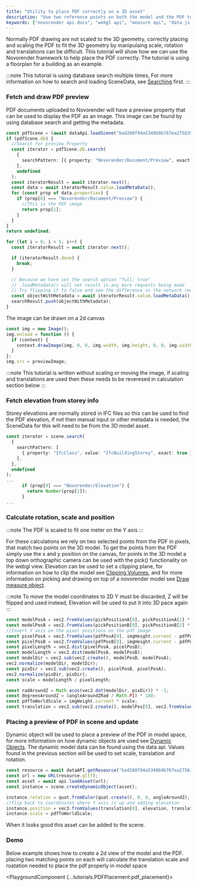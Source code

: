 ```yaml
---
title: "Utility to place PDF correctly on a 3D asset"
description: "Use two reference points on both the model and the PDF to place and scale the PDF in 3D space"
keywords: ["novorender api docs", "webgl api", "measure api", "data js api", "placing pdf"]
---
```



Normally PDF drawing are not scaled to the 3D geometry, correctly placing and scaling the PDF to fit the 3D geometry
by manipulaing scale, rotation and translations can be difficult. This tutorial will show how we can use the Novorender framework
to help place the PDF correctly. The tutorial is using a floorplan for a building as an example.

:::note
This tutorial is using database search multiple times, For more information on how to search and loading SceneData, see [Searching](./searching) first.
:::

### Fetch and draw PDF preview

PDF documents uploaded to Novorender will have a preview property that can be used to display the PDF as an image.
This image can be found by using database search and getting the metadata.

```typescript
const pdfScene = (await dataApi.loadScene("bad260f94a5340b9b767ea2756392be4")) as SceneData;
if (pdfScene.db) {
  //Search for preview Property
  const iterator = pdfScene.db.search(
    {
      searchPattern: [{ property: "Novorender/Document/Preview", exact: true }],
    },
    undefined
  );
  const iteratorResult = await iterator.next();
  const data = await iteratorResult.value.loadMetaData();
  for (const prop of data.properties) {
    if (prop[0] === "Novorender/Document/Preview") {
      //This is the PDF image
      return prop[1];
    }
  }
}
return undefined;

for (let i = 0; i < 5; i++) {
  const iteratorResult = await iterator.next();

  if (iteratorResult.done) {
    break;
  }

  // Because we have set the search option "full: true"
  // .loadMetadata() will not result in any more requests being made
  // Try flipping it to false and see the difference in the network request log
  const objectWithMetadata = await iteratorResult.value.loadMetaData();
  searchResult.push(objectWithMetadata);
}
```

The image can be drawn on a 2d canvas

```typescript
const img = new Image();
img.onload = function () {
  if (context) {
    context.drawImage(img, 0, 0, img.width, img.height, 0, 0, img.width, img.height);
  }
};
img.src = previewImage;
```

:::note
This tutorial is written without scaling or moving the image, if scaling and translations are used then these needs to be reveresed in
calculation section below
:::

### Fetch elevation from storey info

Storey elevations are normally stored in IFC files so this can be used to find the PDF elevation,
if not then manual input or other metadata is needed, the SceneData for this will need to be from the 3D model asset.

```typescript
const iterator = scene.search(
  {
    searchPattern: [
      { property: "IfcClass", value: "IfcBuildingStorey", exact: true },
    ],
  },
  undefined
);
...
      if (prop[0] === "Novorender/Elevation") {
        return Number(prop[1]);
      }
...
```

### Calculate rotation, scale and position

:::note
The PDF is scaled to fit one meter on the Y axis
:::

For these calculations we rely on two selected points from the PDF in pixels, that match two points on the 3D model.
To get the points from the PDF simply use the x and y position on the canvas, for points in the 3D model a top down
orthographic camera can be used with the pick() functionality on the webgl view. Elevation can be used to set a clipping plane,
for information on how to clip the model see [Clipping Volumes](./clipping_volumes), and for more information on
picking and drawing on top of a novorender model see [Draw measure object](./drawing2D).

:::note
To move the model coordinates to 2D Y must be discarded, Z will be flipped and used instead,
Elevation will be used to put it into 3D pace again
:::

```typescript
const modelPosA = vec2.fromValues(pickPositionA[0], pickPositionA[2] * -1);
const modelPosB = vec2.fromValues(pickPositionB[0], pickPositionB[2] * -1);
//Invert Y axis on the pixel positions on the pdf image
const pixelPosA = vec2.fromValues(pdfPosA[0], imgHeight.current - pdfPosA[1]);
const picelPosB = vec2.fromValues(pdfPosB[0], imgHeight.current - pdfPosB[1]);
const pixelLength = vec2.dist(pixelPosA, picelPosB);
const modelLength = vec2.dist(modelPosA, modelPosB);
const modelDir = vec2.sub(vec2.create(), modelPosB, modelPosA);
vec2.normalize(modelDir, modelDir);
const pixDir = vec2.sub(vec2.create(), picelPosB, pixelPosA);
vec2.normalize(pixDir, pixDir);
const scale = modelLength / pixelLength;

const radAroundZ = Math.acos(vec2.dot(modelDir, pixDir)) * -1;
const degreesAroundZ = (angleAroundZRad / Math.PI) * 180;
const pdfToWorldScale = imgHeight.current * scale;
const translation = vec2.sub(vec2.create(), modelPos[0], vec2.fromValues(pixelPosA[0] * scale * Math.cos(radAroundZ), pixelPosA[1] * scale * Math.sin(radAroundZ)));
```

### Placing a preview of PDF in scene and update

Dynamic object will be used to place a preview of the PDF in model space, for more information on how dynamic objects are used
see [Dynamic Objects](./dynamic_objects). The dynamic model data can be found using the data api. Values found in the previous
section will be used to set scale, translation and rotation.

```typescript
const resource = await dataAPI.getResource("bad260f94a5340b9b767ea2756392be4");
const url = new URL(resource.gltf);
const asset = await api.loadAsset(url);
const instance = scene.createDynamicObject(asset);

instance.rotation = quat.fromEuler(quat.create(), 0, 0, angleAroundZ);
//flip back to coordinates where Y axis is up and adding elevation
instance.position = vec3.fromValues(translation[0], elevation, translation[1] * -1);
instance.scale = pdfToWorldScale;
```

When it looks good this asset can be added to the scene.

### Demo

Below example shows how to create a 2d view of the model and the PDF. placing two matching points on each will calculate the translation scale and roatation needed to place the pdf properly in model space

<PlaygroundComponent {...tutorials.PDFPlacement.pdf_placement}></PlaygroundComponent>
